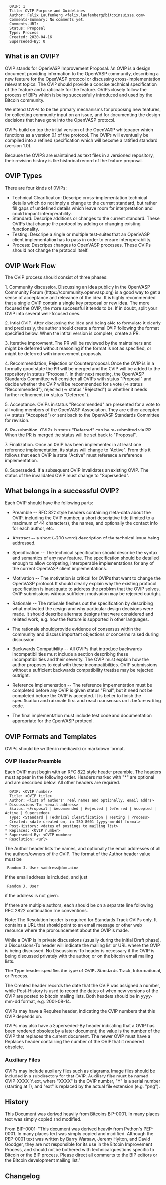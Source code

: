 <pre>
  OVIP: 1
  Title: OVIP Purpose and Guidelines
  Author: Felix Laufenberg <felix.laufenberg@bitcoinsuisse.com>
  Comments-Summary: No comments yet.
  Comments-URI: 
  Status: Proposal
  Type: Process
  Created: 2020-04-16
  Superseded-By: 0
</pre>

==What is an OVIP?==

OVIP stands for OpenVASP Improvement Proposal. An OVIP is a design document providing information to the OpenVASP community, describing a new feature for the OpenVASP protocol or discussing cross-implementation relevant topics. The OVIP should provide a concise technical specification of the feature and a rationale for the feature.
OVIPs closely follow the process of BIPs which is being successfully introduced and used by the Bitcoin community.

We intend OVIPs to be the primary mechanisms for proposing new features, for collecting community input on an issue, and for documenting the design decisions that have gone into the OpenVASP protocol.

OVIPs build on top the initial version of the OpenVASP whitepaper which functions as a version 0.1 of the protocol. The OVIPs will eventually be compiled into a refined specification which will become a ratified standard (version 1.0).

Because the OVIPS are maintained as text files in a versioned repository, their revision history is the historical record of the feature proposal.

==OVIP Types==

There are four kinds of OVIPs:

* Technical Clearification: Descripe cross-implementation technical details which do not imply a change to the current standard, but rather fill gaps of undefined details which leave room for interpretation and could impact interoperability.
* Standard: Descripe additions or changes to the current standard. These OVIPs that change the protocol by adding or changing existing functionality.
* Testing: Descripe a single or multiple test-suites that an OpenVASP client implementation has to pass in order to ensure interoperability.
* Process: Descripes changes to OpenVASP processes. These OVIPs should not change the protocol itself.

==OVIP Work Flow==

The OVIP process should consist of three phases:

1. Community discussion. Discussing an idea publicly in the OpenVASP Community Forum (https://community.openvasp.org) is a good way to get a sense of acceptance and relevance of the idea. It is highly recommended that a single OVIP contain a single key proposal or new idea. The more focused the OVIP, the more successful it tends to be. If in doubt, split your OVIP into several well-focused ones.

2. Intial OVIP. After discussing the idea and being able to formulate it clearly and precisesly, the author should create a formal OVIP following the format specified below. When the intital version is complete, create a PR. 

3. Iterative improvment. The PR will be reviewed by the maintainers and might be deferred without reasoning if the format is not as specified, or might be deferred with improvement proposals. 

4. Recommendation, Rejection or Counterproposal. Once the OVIP is in a formally good state the PR will be merged and the OVIP will be added to the repository in status "Proposal". In their next meeting, the OpenVASP Standards Committee will consider all OVIPs with status "Proposal" and decide whether the OVIP will be recommended for a vote (=> status "Recommended"), rejected (=> status "Rejected") or whether it needs further refinement (=> status "Deferred").

5. Acceptance. OVIPs in status "Recommended" are presented for a vote to all voting members of the OpenVASP Association. They are either accepted (=> status "Accepted") or sent back to the OpenVASP Standards Committee for revision.

6. Re-submition. OVIPs in status "Deferred" can be re-submitted via PR. When the PR is merged the status will be set back to "Proposal".

7. Finalization. Once an OVIP has been implemented in at least one reference implementation, its status will change to "Active". From this it follows that each OVIP in state "Active" must reference a reference implementation.

8. Superseded. If a subsequent OVIP invalidates an existing OVIP. The status of the invalidated OVIP must change to "Superseded".

==What belongs in a successful OVIP?==

Each OVIP should have the following parts:

* Preamble -- RFC 822 style headers containing meta-data about the OVIP, including the OVIP number, a short descriptive title (limited to a maximum of 44 characters), the names, and optionally the contact info for each author, etc.

* Abstract -- a short (~200 word) description of the technical issue being addressed.

* Specification -- The technical specification should describe the syntax and semantics of any new feature. The specification should be detailed enough to allow competing, interoperable implementations for any of the current OpenVASP client implementations.

* Motivation -- The motivation is critical for OVIPs that want to change the OpenVASP protocol. It should clearly explain why the existing protocol specification is inadequate to address the problem that the OVIP solves. OVIP submissions without sufficient motivation may be rejected outright.

* Rationale -- The rationale fleshes out the specification by describing what motivated the design and why particular design decisions were made. It should describe alternate designs that were considered and related work, e.g. how the feature is supported in other languages.

* The rationale should provide evidence of consensus within the community and discuss important objections or concerns raised during discussion.

* Backwards Compatibility -- All OVIPs that introduce backwards incompatibilities must include a section describing these incompatibilities and their severity. The OVIP must explain how the author proposes to deal with these incompatibilities. OVIP submissions without a sufficient backwards compatibility treatise may be rejected outright.

* Reference Implementation -- The reference implementation must be completed before any OVIP is given status "Final", but it need not be completed before the OVIP is accepted. It is better to finish the specification and rationale first and reach consensus on it before writing code.

* The final implementation must include test code and documentation appropriate for the OpenVASP protocol.

==OVIP Formats and Templates==

OVIPs should be written in mediawiki or markdown format.

===OVIP Header Preamble===

Each OVIP must begin with an RFC 822 style header preamble. The headers must appear in the following order. Headers marked with "*" are optional and are described below. All other headers are required.

<pre>
  OVIP: <OVIP number>
  Title: <OVIP title>
  Author: <list of authors' real names and optionally, email addrs>
* Discussions-To: <email address>
  Status: <Proposal | Recommended | Rejected | Deferred | Accepted | Active | Superseded>
  Type: <Standard | Technical Clearification | Testing | Process>
  Created: <date created on, in ISO 8601 (yyyy-mm-dd) format>
* Post-History: <dates of postings to mailing list>
* Replaces: <OVIP number>
* Superseded-By: <OVIP number>
* Resolution: <url>
</pre>

The Author header lists the names, and optionally the email addresses of all the authors/owners of the OVIP. The format of the Author header value must be

  Random J. User <address@dom.ain>

if the email address is included, and just

  Random J. User

if the address is not given.

If there are multiple authors, each should be on a separate line following RFC 2822 continuation line conventions.

Note: The Resolution header is required for Standards Track OVIPs only. It contains a URL that should point to an email message or other web resource where the pronouncement about the OVIP is made.

While a OVIP is in private discussions (usually during the initial Draft phase), a Discussions-To header will indicate the mailing list or URL where the OVIP is being discussed. No Discussions-To header is necessary if the OVIP is being discussed privately with the author, or on the bitcoin email mailing lists.

The Type header specifies the type of OVIP: Standards Track, Informational, or Process.

The Created header records the date that the OVIP was assigned a number, while Post-History is used to record the dates of when new versions of the OVIP are posted to bitcoin mailing lists. Both headers should be in yyyy-mm-dd format, e.g. 2001-08-14.

OVIPs may have a Requires header, indicating the OVIP numbers that this OVIP depends on.

OVIPs may also have a Superseded-By header indicating that a OVIP has been rendered obsolete by a later document; the value is the number of the OVIP that replaces the current document. The newer OVIP must have a Replaces header containing the number of the OVIP that it rendered obsolete.

===Auxiliary Files===

OVIPs may include auxiliary files such as diagrams. Image files should be included in a subdirectory for that OVIP. Auxiliary files must be named OVIP-XXXX-Y.ext, where "XXXX" is the OVIP number, "Y" is a serial number (starting at 1), and "ext" is replaced by the actual file extension (e.g. "png").

==History==

This Document was derived heavily from Bitcoins BIP-0001. In many places text was simply copied and modified. 

From BIP-0001:
"This document was derived heavily from Python's PEP-0001. In many places text was simply copied and modified. Although the PEP-0001 text was written by Barry Warsaw, Jeremy Hylton, and David Goodger, they are not responsible for its use in the Bitcoin Improvement Process, and should not be bothered with technical questions specific to Bitcoin or the BIP process. Please direct all comments to the BIP editors or the Bitcoin development mailing list."

==Changelog==
